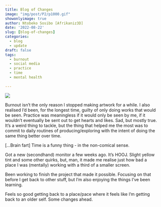 ```yaml
---
title: Blog of Changes
image: "img/post/P2/p1000.gif"
showonlyimage: true
author: Ntobeko Sosibo [Afrikaniz3D]
date: '2022-08-22'
slug: [blog-of-changes]
categories:
  - blog
  - update
draft: false
tags:
  - burnout
  - social media
  - practice
  - time
  - mental health
  
---
```


![][1]

Burnout isn't the only reason I stopped making artwork for a while. I also realised I'd been, for the longest time, guilty of only doing works that would be seen. Practice was meaningless if it would only be seen by me, if it wouldn't eventually be sent out to get hearts and likes. Sad, but mostly true. It's a weird thing to tackle, but the thing that helped me the most was to commit to daily routines of producing/exploring with the intent of doing the same thing better over time.

[...Brain fart] Time is a funny thing - in the non-comical sense.

Got a new (secondhand) monitor a few weeks ago. It's HOOJ. Slight yellow tint and some other quirks, but, man, it made me realise just how bad a place I was (mentally) working with a third of a smaller screen.

Been working to finish the project that made it possible. Focusing on that before I get back to other stuff, but I'm also enjoying the things I've been learning. 

Feels so good getting back to a place/pace where it feels like I'm getting back to an older self. Some changes ahead.

[1]: /img/post/P2/p1001.jpg


